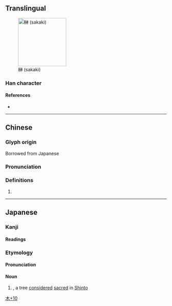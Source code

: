 {{character info/new}}
==Translingual==
[[File:Sakaki branch.jpg|thumb|right|150px|榊 (sakaki)]]

===Han character===
{{Han char|rn=75|rad=木|as=10|sn=14|four=|canj=DIFL|ids=⿰木神}}

====References====
* {{Han ref|kx=0546.251|hdz=21256.061|uh=698A|ud=27018}}
----
==Chinese==
===Glyph origin===
Borrowed from Japanese
{{zh-forms}}
===Pronunciation===
{{zh-pron
|m=shén
|c=san4
}}
===Definitions===
{{zh-hanzi}}
# {{taxlink|Cleyera japonica|species|noshow=1}}
----
==Japanese==

===Kanji===
{{ja-kanji|grade=8|rs=木10}}

====Readings====
{{ja-readings
|on=
|kun=さかき-
}}

===Etymology===
{{ja-kanjitab|さかき|yomi=kun}}
{{wikipedia|サカキ|lang=ja}}
{{rfe|lang=ja}}

====Pronunciation====
{{ja-pron|さかき|yomi=k}}

====Noun====
{{ja-noun|さかき|サカキ}}

# {{taxlink|Cleyera japonica|species|noshow=1}}, a tree [[consider]]ed [[sacred]] in [[Shinto]]

[[Category:Japanese-only CJKV Characters|木+10]]
{{C|ja|Lucky charms}}